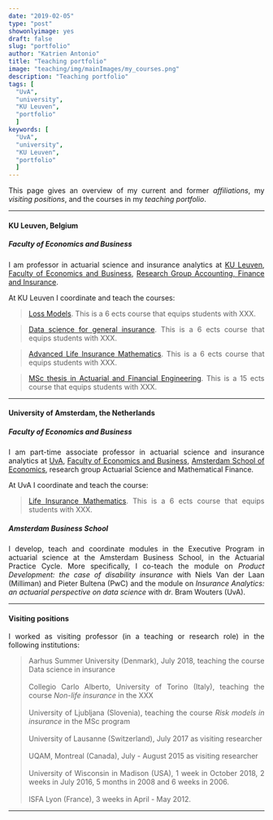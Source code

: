 ```yaml
---
date: "2019-02-05"
type: "post"
showonlyimage: yes
draft: false
slug: "portfolio"
author: "Katrien Antonio" 
title: "Teaching portfolio"
image: "teaching/img/mainImages/my_courses.png"
description: "Teaching portfolio"
tags: [
  "UvA",
  "university", 
  "KU Leuven", 
  "portfolio"
  ]
keywords: [
  "UvA",
  "university",
  "KU Leuven",
  "portfolio"
  ]
---
```

<p align="justify">This page gives an overview of my current and former *affiliations*, my *visiting positions*, and the courses in my *teaching portfolio*.</p>

***

#### KU Leuven, Belgium
##### Faculty of Economics and Business

<p align="justify">I am professor in actuarial science and insurance analytics at <a href="https://kuleuven.be/eng"target="_blank">KU Leuven</a>, <a href="https://feb.kuleuven.be/eng"target="_blank">Faculty of Economics and Business</a>, <a href="https://feb.kuleuven.be/research/accounting-finance-insurance/accounting-finance-insurance"target="_blank">Research Group Accounting, Finance and Insurance</a>.</p>

At KU Leuven I coordinate and teach the courses:

><p align="justify"><a href="https://www.linkedin.com/in/jonas-crevecoeur-5a6b87136/?originalSubdomain=be" target="_blank">Loss Models</a>. This is a 6 ects course that equips students with XXX.</p>

><p align="justify"><a href="https://www.linkedin.com/in/jonas-crevecoeur-5a6b87136/?originalSubdomain=be" target="_blank">Data science for general insurance</a>. This is a 6 ects course that equips students with XXX.</p>

><p align="justify"><a href="https://www.linkedin.com/in/jonas-crevecoeur-5a6b87136/?originalSubdomain=be" target="_blank">Advanced Life Insurance Mathematics</a>. This is a 6 ects course that equips students with XXX.</p>

><p align="justify"><a href="https://www.linkedin.com/in/jonas-crevecoeur-5a6b87136/?originalSubdomain=be" target="_blank">MSc thesis in Actuarial and Financial Engineering</a>. This is a 15 ects course that equips students with XXX.</p>

***

#### University of Amsterdam, the Netherlands
##### Faculty of Economics and Business

<p align="justify">I am part-time associate professor in actuarial science and insurance analytics at <a href="https://www.uva.nl/en"target="_blank">UvA</a>, <a href="http://www.uva.nl/en/faculties/faculteit-economie-en-bedrijfskunde/feb-landing-page.html"target="_blank">Faculty of Economics and Business</a>, <a href="http://ase.uva.nl/research/institute.html"target="_blank">Amsterdam School of Economics</a>, research group Actuarial Science and Mathematical Finance.</p>

At UvA I coordinate and teach the course:

><p align="justify"><a href="https://www.linkedin.com/in/jonas-crevecoeur-5a6b87136/?originalSubdomain=be" target="_blank">Life Insurance Mathematics</a>. This is a 6 ects course that equips students with XXX.</p>


##### Amsterdam Business School

<p align="justify">I develop, teach and coordinate modules in the Executive Program in actuarial science at the Amsterdam Business School, in the Actuarial Practice Cycle. More specifically, I co-teach the module on *Product Development: the case of disability insurance* with Niels Van der Laan (Milliman) and Pieter Bultena (PwC) and the module on *Insurance Analytics: an actuarial perspective on data science* with dr. Bram Wouters (UvA).</p>

***

#### Visiting positions

<p align="justify">I worked as visiting professor (in a teaching or research role) in the following institutions:</p>

><p align="justify">
Aarhus Summer University (Denmark), July 2018, teaching the course Data science in insurance
</br></br>
Collegio Carlo Alberto, University of Torino (Italy), teaching the course *Non-life insurance* in the XXX
</br> </br>
University of Ljubljana (Slovenia), teaching the course *Risk models in insurance* in the MSc program 
</br> </br>
University of Lausanne (Switzerland), July 2017 as visiting researcher
</br> </br>
UQAM, Montreal (Canada), July - August 2015 as visiting researcher
</br> </br>
University of Wisconsin in Madison (USA), 1 week in October 2018, 2 weeks in July 2016, 5 months in 2008 and 6 weeks in 2006. 
</br> </br>
ISFA Lyon (France), 3 weeks in April - May 2012.
</p>

***

